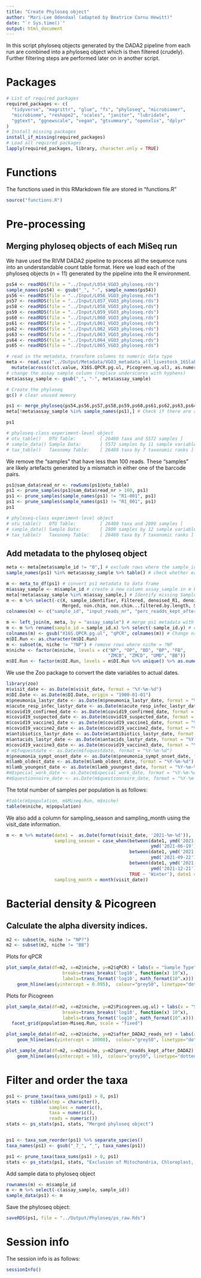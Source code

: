 ```yaml
---
title: "Create Phyloseq object"
author: "Mari-Lee Odendaal (adapted by Beatrice Cornu Hewitt)"
date: "`r Sys.time()`"
output: html_document
---
```


In this script phyloseq objects generated by the DADA2 pipeline from each run are combined into a phyloseq object which is then filtered (crudely). Further filtering steps are performed later on in another script. 

# Packages
```r
# List of required packages
required_packages <- c(
  "tidyverse", "magrittr", "glue", "fs", "phyloseq", "microbiomer", 
  "microbiome", "reshape2", "scales", "janitor", "lubridate", 
  "ggtext", "ggnewscale", "vegan", "gtsummary", "openxlsx", "dplyr"
)
# Install missing packages
install_if_missing(required_packages)
# Load all required packages
lapply(required_packages, library, character.only = TRUE)
```

# Functions
The functions used in this RMarkdown file are stored in "functions.R"
```r
source("functions.R")
```

# Pre-processing
## Merging phyloseq objects of each MiSeq run 
We have used the RIVM DADA2 pipeline to process all the sequence runs into an understandable count table format. Here we load each of the phyloseq objects (n = 11) generated by the pipeline into the R environment. 
```r
ps54 <- readRDS(file = "../Input/L054_VGO3_phyloseq.rds")
sample_names(ps54) <- gsub("_", "-", sample_names(ps54))
ps56 <- readRDS(file = "../Input/L056_VGO3_phyloseq.rds")
ps57 <- readRDS(file = "../Input/L057_VGO3_phyloseq.rds")
ps58 <- readRDS(file = "../Input/L058_VGO3_phyloseq.rds")
ps59 <- readRDS(file = "../Input/L059_VGO3_phyloseq.rds")
ps60 <- readRDS(file = "../Input/L060_VGO3_phyloseq.rds")
ps61 <- readRDS(file = "../Input/L061_VGO3_phyloseq.rds")
ps62 <- readRDS(file = "../Input/L062_VGO3_phyloseq.rds")
ps63 <- readRDS(file = "../Input/L063_VGO3_phyloseq.rds")
ps64 <- readRDS(file = "../Input/L064_VGO3_phyloseq.rds")
ps65 <- readRDS(file = "../Input/L065_VGO3_phyloseq.rds")

# read in the metadata, transform columns to numeric data type
meta <- read.csv("../Output/Metadata/VGO3_metadata_all_livestock_16Slab.csv", dec = ".", sep = ",") %>% 
  mutate(across(c(ct.value, X16S.QPCR.pg.ul, Picogreen.ug.ul), as.numeric))
# change the assay sample column (replace underscores with hyphens)
meta$assay_sample <- gsub("_", "-", meta$assay_sample)

# Create the phyloseq
gc() # clear unused memory

ps1 <- merge_phyloseq(ps54,ps56,ps57,ps58,ps59,ps60,ps61,ps62,ps63,ps64,ps65)
meta[!meta$assay_sample %in% sample_names(ps1),] # Check if there are any samples in the metadata that are not present in the ps1 object

ps1

# phyloseq-class experiment-level object
# otu_table()   OTU Table:         [ 26480 taxa and 5572 samples ]
# sample_data() Sample Data:       [ 5572 samples by 11 sample variables ]
# tax_table()   Taxonomy Table:    [ 26480 taxa by 7 taxonomic ranks ]
```

We remove the "samples" that have less than 100 reads. These "samples" are likely artefacts generated by a mismatch in either one of the barcode pairs. 

```r
ps1@sam_data$read_nr <- rowSums(ps1@otu_table)
ps1 <- prune_samples(ps1@sam_data$read_nr > 100, ps1)
ps1 <- prune_samples(sample_names(ps1) != "R1-001", ps1)
ps1 <- prune_samples(sample_names(ps1) != "R1_001", ps1)
ps1

# phyloseq-class experiment-level object
# otu_table()   OTU Table:         [ 26480 taxa and 2809 samples ]
# sample_data() Sample Data:       [ 2809 samples by 12 sample variables ]
# tax_table()   Taxonomy Table:    [ 26480 taxa by 7 taxonomic ranks ]
```
## Add metadata to the phyloseq object
```r
meta <- meta[meta$sample_id != "0",] # exclude rows where the sample_id is equal to "0".
sample_names(ps1) %in% meta$assay_sample %>% table() # check whether each sample name in ps1 exists in the assay_sample column of the meta dataframe.

m <- meta_to_df(ps1) # convert ps1 metadata to data frame
m$assay_sample <- m$sample_id # create a new column assay_sample in m by copying the values from sample_id
meta[!meta$assay_sample %in% m$assay_sample,] # Identify missing Samples
m <- m %>% select(-c(X, sample_identifier, Filtered, denoised_R1, denoised_R2,
                     Merged, non.chim, non.chim...filtered.by.length, Sample)) # remove unecessary columns
colnames(m) <- c("sample_id", "input_reads_nr", "perc_readds_kept_after_DADA2", "after_DADA2_reads_nr", "assay_sample") # Rename columns

m <- left_join(m, meta, by = "assay_sample") # merge ps1 metadata with all metadata
m <- m %>% rename(sample_id = sample_id.x) %>% select(-sample_id.y) # clean up any duplicate columns
colnames(m) <- gsub("X16S.QPCR.pg.ul", "qPCR", colnames(m)) # Change name
m$DI.Run <- as.character(m$DI.Run)
m <- subset(m, niche != "?NP") # remove rows where niche = ?NP
m$niche <- factor(m$niche, levels = c("NP", "OP", "BD", "BP", "FB", 
                                      "ZMCB", "ZMCD", "UMD", "BB"))
m$DI.Run <- factor(m$DI.Run, levels = m$DI.Run %>% unique() %>% as.numeric() %>% sort() %>% as.character())
```

We use the Zoo package to convert the date variables to actual dates.

```r
library(zoo)
m$visit_date <- as.Date(m$visit_date, format = "%Y-%m-%d")
m$DI.Date <- as.Date(m$DI.Date, origin = "1900-01-01")
m$pneumonia_lastyr_date <- as.Date(m$pneumonia_lastyr_date, format = "%Y-%m-%d")
m$acute_resp_infec_lastyr_date <- as.Date(m$acute_resp_infec_lastyr_date, format = "%Y-%m-%d")
m$covid19_confirmed_date <- as.Date(m$covid19_confirmed_date, format = "%Y-%m-%d")
m$covid19_suspected_date <- as.Date(m$covid19_suspected_date, format = "%Y-%m-%d")
m$covid19_vaccine1_date <- as.Date(m$covid19_vaccine1_date, format = "%Y-%m-%d")
m$covid19_vaccine2_date <- as.Date(m$covid19_vaccine2_date, format = "%Y-%m-%d")
m$antibiotics_lastyr_date <- as.Date(m$antibiotics_lastyr_date, format = "%Y-%m-%d")
m$antacids_lastyr_date <- as.Date(m$antacids_lastyr_date, format = "%Y-%m-%d")
m$covid19_vaccine3_date <- as.Date(m$covid19_vaccine3_date, format = "%Y-%m-%d")
# m$fuquestdate <- as.Date(m$fuquestdate, format = "%Y-%m-%d")
m$pneumonia_sympt_onset_date <- as.Date(m$pneumonia_sympt_onset_date, format = "%Y-%m-%d")
m$lamb_oldest_date <- as.Date(m$lamb_oldest_date, format = "%Y-%m-%d")
m$lamb_youngest_date <- as.Date(m$lamb_youngest_date, format = "%Y-%m-%d")
#m$special_work_date <- as.Date(m$special_work_date, format = "%Y-%m-%d")
#m$questionnaire_date <- as.Date(m$questionnaire_date, format = "%Y-%m-%d")
```

The total number of samples per population is as follows:

```r
#table(m$population, m$Miseq.Run, m$niche)
table(m$niche, m$population)
```

We also add a column for sampling_season and sampling_month using the visit_date information.

```r
m <- m %>% mutate(date1 =  as.Date(format(visit_date, '2021-%m-%d')), 
                  sampling_season = case_when(between(date1, ymd('2021-03-20'),
                                                      ymd('2021-06-19'))~ 'Spring',
                                              between(date1, ymd('2021-06-20'), 
                                                      ymd('2021-09-22'))~ 'Summer',
                                              between(date1, ymd('2021-09-22'), 
                                                      ymd('2021-12-21')) ~ 'Fall',
                                              TRUE ~ 'Winter'), date1 = NULL,
                  sampling_month = month(visit_date))
```

# Bacterial density & Picogreen

## Calculate the alpha diversity indices.

```r
m2 <- subset(m, niche != "NP?")
m2 <- subset(m2, niche != "BB")
```
Plots for qPCR

```r
plot_sample_data(df=m2, x=m2$niche, y=m2$qPCR) + labs(x = "Sample Type", y = "qPCR (pg/µl)") + scale_y_continuous(trans='log10',
                     breaks=trans_breaks('log10', function(x) 10^x),
                     labels=trans_format('log10', math_format(10^.x))) +
    geom_hline(aes(yintercept = 0.095),  colour="grey50", linetype="dotted") + facet_grid(population~Miseq.Run, scale = "fixed")
```

Plots for Picogreen

```r
plot_sample_data(df=m2, x=m2$niche, y=m2$Picogreen.ug.ul) + labs(x = "Sample Type", y = "Picogreen") + scale_y_continuous(trans='log10',
                     breaks=trans_breaks('log10', function(x) 10^x),
                     labels=trans_format('log10', math_format(10^.x))) + 
  facet_grid(population~Miseq.Run, scale = "fixed")
```

```r
plot_sample_data(df=m2, x=m2$niche, y=m2$after_DADA2_reads_nr) + labs(x = "Sample Type", y = "Number of reads") +
    geom_hline(aes(yintercept = 10000),  colour="grey50", linetype="dotted") + facet_grid(population~Miseq.Run, scale = "fixed")
```

```r
plot_sample_data(df=m2, x=m2$niche, y=m2$perc_readds_kept_after_DADA2) + labs(x = "Sample Type", y = "% of reads kept") +
    geom_hline(aes(yintercept = 50),  colour="grey50", linetype="dotted") + facet_grid(population~Miseq.Run, scale = "fixed")
```

# Filter and order the taxa

```r
ps1 <- prune_taxa(taxa_sums(ps1) > 0, ps1)
stats <- tibble(step = character(),
                samples = numeric(),
                taxa = numeric(),
                reads = numeric())
stats <- ps_stats(ps1, stats, "Merged phyloseq object")


ps1 <- taxa_sum_reorder(ps1) %>% separate_species()
taxa_names(ps1) <- gsub("_7_", "_", taxa_names(ps1))
```

```r
ps1 <- prune_taxa(taxa_sums(ps1) > 0, ps1)
stats <- ps_stats(ps1, stats, "Exclusion of Mitochondria, Chloroplast, Archaea & Eukaryota")
```

Add sample data to phyloseq object

```r
rownames(m) <- m$sample_id
m <- m %>% select(-c(assay_sample, sample_id))
sample_data(ps1) <- m
```

Save the phyloseq object:

```r
saveRDS(ps1, file = "../Output/Phyloseq/ps_raw.Rds")
```

# Session info
The session info is as follows:

```r
sessionInfo()
```


